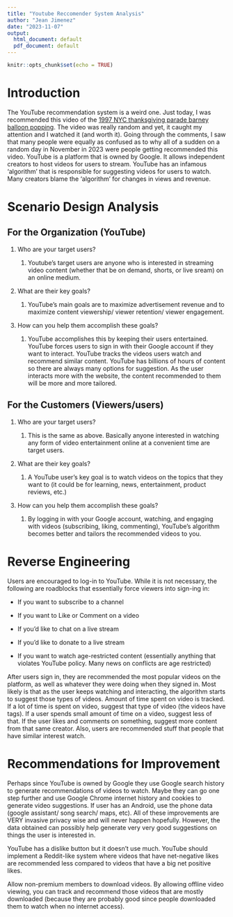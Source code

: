 ---
title: "Youtube Reccomender System Analysis"
author: "Jean Jimenez"
date: "2023-11-07"
output:
  html_document: default
  pdf_document: default
---

```{r setup, include=FALSE}
knitr::opts_chunk$set(echo = TRUE)
```

# Introduction

The YouTube recommendation system is a weird one. Just today, I was recommended this video of the [1997 NYC thanksgiving parade barney balloon popping](https://www.youtube.com/watch?v=epgXuMB1sF8). The video was really random and yet, it caught my attention and I watched it (and worth it). Going through the comments, I saw that many people were equally as confused as to why all of a sudden on a random day in November in 2023 were people getting recommended this video. YouTube is a platform that is owned by Google. It allows independent creators to host videos for users to stream. YouTube has an infamous 'algorithm' that is responsible for suggesting videos for users to watch. Many creators blame the 'algorithm' for changes in views and revenue.

# Scenario Design Analysis {.tabset}

## For the Organization (YouTube)

1.  Who are your target users?

    1.  Youtube's target users are anyone who is interested in streaming video content (whether that be on demand, shorts, or live sream) on an online medium.

2.  What are their key goals?

    1.  YouTube's main goals are to maximize advertisement revenue and to maximize content viewership/ viewer retention/ viewer engagement.

3.  How can you help them accomplish these goals?

    1.  YouTube accomplishes this by keeping their users entertained. YouTube forces users to sign in with their Google account if they want to interact. YouTube tracks the videos users watch and recommend similar content. YouTube has billions of hours of content so there are always many options for suggestion. As the user interacts more with the website, the content recommended to them will be more and more tailored.

## For the Customers (Viewers/users)

1.  Who are your target users?

    1.  This is the same as above. Basically anyone interested in watching any form of video entertainment online at a convenient time are target users.

2.  What are their key goals?

    1.  A YouTube user's key goal is to watch videos on the topics that they want to (it could be for learning, news, entertainment, product reviews, etc.)

3.  How can you help them accomplish these goals?

    1.  By logging in with your Google account, watching, and engaging with videos (subscribing, liking, commenting), YouTube's algorithm becomes better and tailors the recommended videos to you.

# Reverse Engineering

Users are encouraged to log-in to YouTube. While it is not necessary, the following are roadblocks that essentially force viewers into sign-ing in:

-   If you want to subscribe to a channel

-   If you want to Like or Comment on a video

-   If you'd like to chat on a live stream

-   If you'd like to donate to a live stream

-   If you want to watch age-restricted content (essentially anything that violates YouTube policy. Many news on conflicts are age restricted)

After users sign in, they are recommended the most popular videos on the platform, as well as whatever they were doing when they signed in. Most likely is that as the user keeps watching and interacting, the algorithm starts to suggest those types of videos. Amount of time spent on video is tracked. If a lot of time is spent on video, suggest that type of video (the videos have tags). If a user spends small amount of time on a video, suggest less of that. If the user likes and comments on something, suggest more content from that same creator. Also, users are recommended stuff that people that have similar interest watch.

# Recommendations for Improvement

Perhaps since YouTube is owned by Google they use Google search history to generate recommendations of videos to watch. Maybe they can go one step further and use Google Chrome internet history and cookies to generate video suggestions. If user has an Android, use the phone data (google assistant/ song search/ maps, etc). All of these improvements are VERY invasive privacy wise and will never happen hopefully. However, the data obtained can possibly help generate very very good suggestions on things the user is interested in.

YouTube has a dislike button but it doesn't use much. YouTube should implement a Reddit-like system where videos that have net-negative likes are recommended less compared to videos that have a big net positive likes.

Allow non-premium members to download videos. By allowing offline video viewing, you can track and recommend those videos that are mostly downloaded (because they are probably good since people downloaded them to watch when no internet access).
